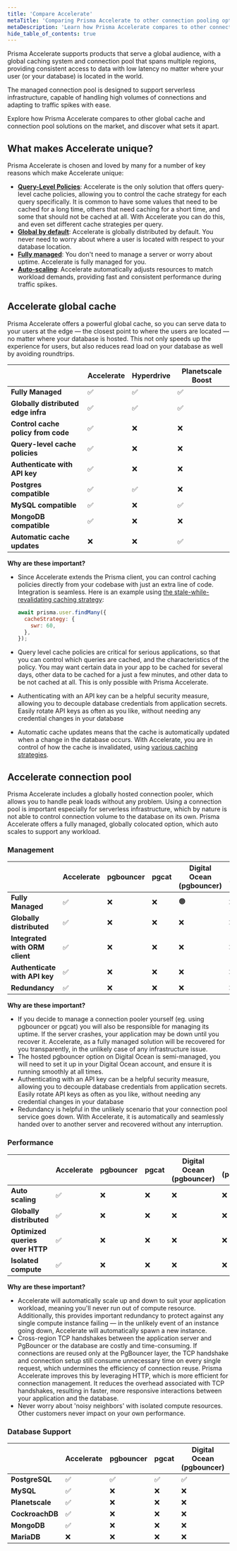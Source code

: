 ```yaml
---
title: 'Compare Accelerate'
metaTitle: 'Comparing Prisma Accelerate to other connection pooling options'
metaDescription: 'Learn how Prisma Accelerate compares to other connection poolers like pgbouncer.'
hide_table_of_contents: true
---
```


<TopBlock>

Prisma Accelerate supports products that serve a global audience, with a global caching system and connection pool that spans multiple regions, providing consistent access to data with low latency no matter where your user (or your database) is located in the world.

The managed connection pool is designed to support serverless infrastructure, capable of handling high volumes of connections and adapting to traffic spikes with ease.

Explore how Prisma Accelerate compares to other global cache and connection pool solutions on the market, and discover what sets it apart.

</TopBlock>

## What makes Accelerate unique?

Prisma Accelerate is chosen and loved by many for a number of key reasons which make Accelerate unique:

- [**Query-Level Policies**](/accelerate/compare#accelerate-global-cache): Accelerate is the only solution that offers query-level cache policies, allowing you to control the cache strategy for each query specifically. It is common to have some values that need to be cached for a long time, others that need caching for a short time, and some that should not be cached at all. With Accelerate you can do this, and even set different cache strategies per query.
- [**Global by default**](/accelerate/compare#accelerate-global-cache): Accelerate is globally distributed by default. You never need to worry about where a user is located with respect to your database location.
- [**Fully managed**](/accelerate/compare#management): You don't need to manage a server or worry about uptime. Accelerate is fully managed for you.
- [**Auto-scaling**](/accelerate/compare#performance): Accelerate automatically adjusts resources to match workload demands, providing fast and consistent performance during traffic spikes.

## Accelerate global cache

Prisma Accelerate offers a powerful global cache, so you can serve data to your users at the edge — the closest point to where the users are located — no matter where your database is hosted. This not only speeds up the experience for users, but also reduces read load on your database as well by avoiding roundtrips.

|  | Accelerate | Hyperdrive | Planetscale Boost |
| --- | --- | --- | --- |
| **Fully Managed** | ✅ | ✅ | ✅ |
| **Globally distributed edge infra** | ✅ | ✅ | ✅ |
| **Control cache policy from code** | ✅ | ❌ | ❌ |
| **Query-level cache policies** | ✅ | ❌ | ❌ |
| **Authenticate with API key** | ✅ | ❌ | ❌ |
| **Postgres compatible** | ✅ | ✅ | ❌ |
| **MySQL compatible** | ✅ | ❌ | ✅ |
| **MongoDB compatible** | ✅ | ❌ | ❌ |
| **Automatic cache updates** | ❌ | ❌ | ✅ |

**Why are these important?**

- Since Accelerate extends the Prisma client, you can control caching policies directly from your codebase with just an extra line of code. Integration is seamless. Here is an example using [the stale-while-revalidating caching strategy](/accelerate/caching#stale-while-revalidate-swr):
    
    ```jsx
    await prisma.user.findMany({
      cacheStrategy: {
        swr: 60,
      },
    });
    ```
    
- Query level cache policies are critical for serious applications, so that you can control which queries are cached, and the characteristics of the policy. You may want certain data in your app to be cached for several days, other data to be cached for a just a few minutes, and other data to be not cached at all. This is only possible with Prisma Accelerate.
- Authenticating with an API key can be a helpful security measure, allowing you to decouple database credentials from application secrets. Easily rotate API keys as often as you like, without needing any credential changes in your database
- Automatic cache updates means that the cache is automatically updated when a change in the database occurs. With Accelerate, you are in control of how the cache is invalidated, using [various caching strategies](/accelerate/caching). 


## Accelerate connection pool

Prisma Accelerate includes a globally hosted connection pooler, which allows you to handle peak loads without any problem. Using a connection pool is important especially for serverless infrastructure, which by nature is not able to control connection volume to the database on its own. Prisma Accelerate offers a fully managed, globally colocated option, which auto scales to support any workload.

### Management

|  | Accelerate | pgbouncer | pgcat | Digital Ocean (pgbouncer) | Neon (pgbouncer) | Supavisor | Hyperdrive |
| --- | --- | --- | --- | --- | --- | --- | --- |
| **Fully Managed** | ✅ | ❌ | ❌ | 🟠 | ❌ | ❌ | ✅ |
| **Globally distributed** | ✅ | ❌ | ❌ | ❌ | ❌ | ❌ | ✅ |
| **Integrated with ORM client** | ✅ | ❌ | ❌ | ❌ | ❌ | ❌ | ❌ |
| **Authenticate with API key** | ✅ | ❌ | ❌ | ❌ | ❌ | ❌ | ❌ |
| **Redundancy** | ✅ | ❌ | ❌ | ❌ | ❌ | ❌ | ❌ |

**Why are these important?**

- If you decide to manage a connection pooler yourself (eg. using pgbouncer or pgcat) you will also be responsible for managing its uptime. If the server crashes, your application may be down until you recover it. Accelerate, as a fully managed solution will be recovered for you transparently, in the unlikely case of any infrastructure issue.
- The hosted pgbouncer option on Digital Ocean is semi-managed, you will need to set it up in your Digital Ocean account, and ensure it is running smoothly at all times.
- Authenticating with an API key can be a helpful security measure, allowing you to decouple database credentials from application secrets. Easily rotate API keys as often as you like, without needing any credential changes in your database
- Redundancy is helpful in the unlikely scenario that your connection pool service goes down. With Accelerate, it is automatically and seamlessly handed over to another server and recovered without any interruption.

### Performance

|  | Accelerate | pgbouncer | pgcat | Digital Ocean (pgbouncer) | Neon (pgbouncer) | Supavisor | Hyperdrive |
| --- | --- | --- | --- | --- | --- | --- | --- |
| **Auto scaling** | ✅ | ❌ | ❌ | ❌ | ❌ | ❌ | ❌ |
| **Globally distributed** | ✅ | ❌ | ❌ | ❌ | ❌ | ❌ | ✅ |
| **Optimized queries over HTTP** | ✅ | ❌ | ❌ | ❌ | ❌ | ❌ | ✅ |
| **Isolated compute** | ✅ | ❌ | ❌ | ❌ | ❌ | ❌ | ❌ |

**Why are these important?**

- Accelerate will automatically scale up and down to suit your application workload, meaning you'll never run out of compute resource. Additionally, this provides important redundancy to protect against any single compute instance failing — in the unlikely event of an instance going down, Accelerate will automatically spawn a new instance.
- Cross-region TCP handshakes between the application server and PgBouncer or the database are costly and time-consuming. If connections are reused only at the PgBouncer layer, the TCP handshake and connection setup still consume unnecessary time on every single request, which undermines the efficiency of connection reuse. Prisma Accelerate improves this by leveraging HTTP, which is more efficient for connection management. It reduces the overhead associated with TCP handshakes, resulting in faster, more responsive interactions between your application and the database.
- Never worry about 'noisy neighbors' with isolated compute resources. Other customers never impact on your own performance.

### Database Support

|  | Accelerate | pgbouncer | pgcat | Digital Ocean (pgbouncer) | Neon (pgbouncer) | Supavisor | Hyperdrive |
| --- | --- | --- | --- | --- | --- | --- | --- |
| **PostgreSQL** | ✅ | ✅ | ✅ | ✅ | ✅ | ✅ | ✅ |
| **MySQL** | ✅ | ❌ | ❌ | ❌ | ❌ | ❌ | ❌ |
| **Planetscale** | ✅ | ❌ | ❌ | ❌ | ❌ | ❌ | ❌ |
| **CockroachDB** | ✅ | ❌ | ❌ | ❌ | ❌ | ❌ | ❌ |
| **MongoDB** | ✅ | ❌ | ❌ | ❌ | ❌ | ❌ | ❌ |
| **MariaDB** | ❌ | ❌ | ❌ | ❌ | ❌ | ❌ | ❌ |

